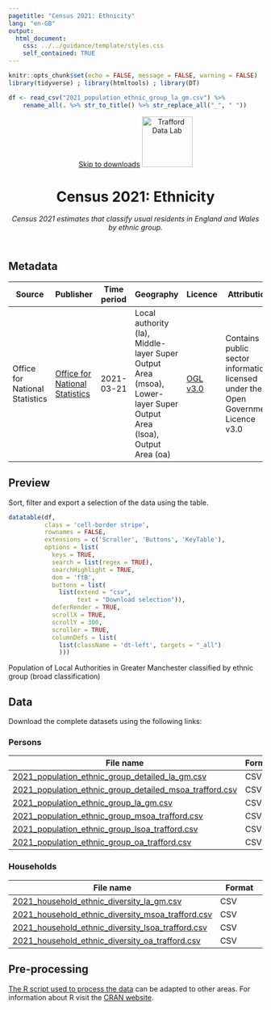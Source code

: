 ```yaml
---
pagetitle: "Census 2021: Ethnicity"
lang: "en-GB"
output:
  html_document:
    css: ../../guidance/template/styles.css
    self_contained: TRUE
---
```


```r
knitr::opts_chunk$set(echo = FALSE, message = FALSE, warning = FALSE)
library(tidyverse) ; library(htmltools) ; library(DT) 

df <- read_csv("2021_population_ethnic_group_la_gm.csv") %>%
    rename_all(. %>% str_to_title() %>% str_replace_all("_", " "))
```
<header>
<span id="a11yNav"><a href="#downloads" class="themeBlockDark">Skip to downloads</a></span>
<a href="https://www.trafforddatalab.io/data.html"><img src="https://www.trafforddatalab.io/assets/logo/trafforddatalab_logo.svg" alt="Trafford Data Lab" aria-label="Return to Trafford Data Lab data page" width="100" class="traffordDataLabLogo"/></a>

<h1>Census 2021: Ethnicity</h1>
*Census 2021 estimates that classify usual residents in England and Wales by ethnic group.*

</header>

<main>
<h2>Metadata</h2>

<table id="metadata" class="table table-condensed">
  <thead>
    <tr class="header">
      <th>Source</th>
      <th>Publisher</th>
      <th>Time period</th>
      <th>Geography</th>
      <th>Licence</th>
      <th>Attribution</th>
      <th>Last updated</th>
    </tr>
  </thead>
  <tr>
    <td>Office for National Statistics</td>
    <td><a href="https://www.ons.gov.uk/census" target="_blank">Office for National Statistics</a></td>
    <td><time datetime="2021-03-21">2021-03-21</time></td>
    <td>Local authority (la), Middle-layer Super Output Area (msoa), Lower-layer Super Output Area (lsoa), Output Area (oa)</td>
    <td><a href="http://www.nationalarchives.gov.uk/doc/open-government-licence/version/3/" target="_blank">OGL v3.0</a></td>
    <td>Contains public sector information licensed under the Open Government Licence v3.0</td>
    <td><time datetime="2022-12-07">2022-12-07</time></td>
  </tr>
</table>

<h2>Preview</h2>
Sort, filter and export a selection of the data using the table.

```r
datatable(df, 
          class = 'cell-border stripe',
          rownames = FALSE, 
          extensions = c('Scroller', 'Buttons', 'KeyTable'),
          options = list(
            keys = TRUE,
            search = list(regex = TRUE),
            searchHighlight = TRUE,
            dom = 'ftB',
            buttons = list(
              list(extend = "csv", 
                   text = "Download selection")),
            deferRender = TRUE,
            scrollX = TRUE,
            scrollY = 300,
            scroller = TRUE,
            columnDefs = list(
              list(className = 'dt-left', targets = "_all")
              )))
```
<div id="tableFooterTitle">Population of Local Authorities in Greater Manchester classified by ethnic group (broad classification)</div>

<h2>Data</h2>
<span id ="downloads">Download the complete datasets using the following links:</span>

<h3>Persons</h3>
|File name |Format |
|---|---|
|[2021_population_ethnic_group_detailed_la_gm.csv](2021_population_ethnic_group_detailed_la_gm.csv) |CSV |
|[2021_population_ethnic_group_detailed_msoa_trafford.csv](2021_population_ethnic_group_detailed_msoa_trafford.csv) |CSV |
|[2021_population_ethnic_group_la_gm.csv](2021_population_ethnic_group_la_gm.csv) |CSV |
|[2021_population_ethnic_group_msoa_trafford.csv](2021_population_ethnic_group_msoa_trafford.csv) |CSV |
|[2021_population_ethnic_group_lsoa_trafford.csv](2021_population_ethnic_group_lsoa_trafford.csv) |CSV |
|[2021_population_ethnic_group_oa_trafford.csv](2021_population_ethnic_group_oa_trafford.csv) |CSV |

<h3>Households</h3>
|File name |Format |
|---|---|
|[2021_household_ethnic_diversity_la_gm.csv](2021_household_ethnic_diversity_la_gm.csv) |CSV |
|[2021_household_ethnic_diversity_msoa_trafford.csv](2021_household_ethnic_diversity_msoa_trafford.csv) |CSV |
|[2021_household_ethnic_diversity_lsoa_trafford.csv](2021_household_ethnic_diversity_lsoa_trafford.csv) |CSV |
|[2021_household_ethnic_diversity_oa_trafford.csv](2021_household_ethnic_diversity_oa_trafford.csv) |CSV |

<h2>Pre-processing</h2>
[The R script used to process the data](pre-processing.R) can be adapted to other areas. For information about R visit the <a href="https://cran.r-project.org" target="_blank">CRAN website</a>.

</main>

<script>
  // Fixes to dynamic elements created by DataTables to improve accessibility
  var removeElFn = setInterval(removeElement, 1000);
  
  function removeElement() {
    try {
      var el = document.getElementsByClassName("dataTables_scrollBody")[0].childNodes[0];
      el.removeChild(el.childNodes[0]); // Remove unwanted hidden text element from table - causing accessibility alert as it has no label
      
      el.parentNode.setAttribute('tabindex', '0');  // add attribute allowing keyboard users to access scrollable area
      
      clearInterval(removeElFn);  // cancel any further calls to this function as we have completed all actions
    }
    catch(e) {
      // form element 'el' doesn't exist yet so setInterval will call the function again until it does
    }
  }
</script>